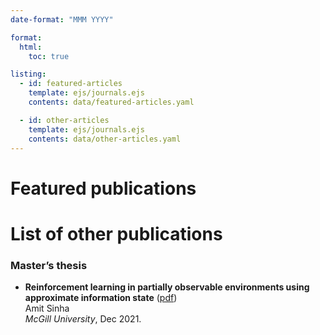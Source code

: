 ```yaml
---
date-format: "MMM YYYY"

format:
  html:
    toc: true

listing:
  - id: featured-articles
    template: ejs/journals.ejs
    contents: data/featured-articles.yaml

  - id: other-articles
    template: ejs/journals.ejs
    contents: data/other-articles.yaml
---
```



# Featured publications

:::{#featured-articles}
:::


# List of other publications

:::{#other-articles}
:::


### Master's thesis

- **Reinforcement learning in partially observable environments using approximate information state**
  ([pdf](files/papers/masters-thesis-mcgill-2021.pdf))
  <br />
  Amit Sinha
  <br />
  <em>McGill University</em>,
  Dec 2021.